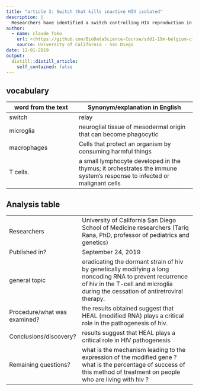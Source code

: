 ```yaml
---
title: "article 3: Switch that kills inactive HIV isolated"
description: |
  Researchers have identified a switch controlling HIV reproduction in immune cells which can eliminate dormant HIV reservoirs.
author:
  - name: claude foko
    url: <(https://github.com/BioDataScience-Course/sdd1-19m-belgium-claude.git)>
    source: University of California - San Diego
date: 12-01-2019
output:
  distill::distill_article:
    self_contained: false
---
```

## vocabulary 


|word from the text | Synonym/explanation in English |
|-------------------|--------------------------------|
|     switch        |  relay                              |
|     microglia     |  neuroglial tissue of mesodermal origin that can become phagocytic                              |
|    macrophages    |  Cells that protect an organism by consuming harmful things        |
|    T cells.       |  a small lymphocyte developed in the thymus; it orchestrates the immune system's response to infected or malignant cells        |

## Analysis table 

|                                |                                                               |
|--------------------------------|---------------------------------------------------------------|
| Researchers                    | University of California San Diego School of Medicine researchers (Tariq Rana, PhD, professor of pediatrics and genetics)              |
| Published in?                  | September 24, 2019                                            |
| general topic                  | eradicating the dormant strain of hiv by genetically modifying a long noncoding RNA to prevent recurrence of hiv in the T-cell and microglia during the cessation of antiretroviral therapy.                                                              |
| Procedure/what was examined?   | the results obtained suggest that HEAL (modified RNA) plays a critical role in the pathogenesis of hiv.                                                              |
|  Conclusions/discovery?        | results suggest that HEAL plays a critical role in HIV pathogenesis                                                              |
|  Remaining questions?          |  what is the mechanism leading to the expression of the modified gene ?what is the percentage of success of this method of treatment on people who are living with hiv ?                                                             |



